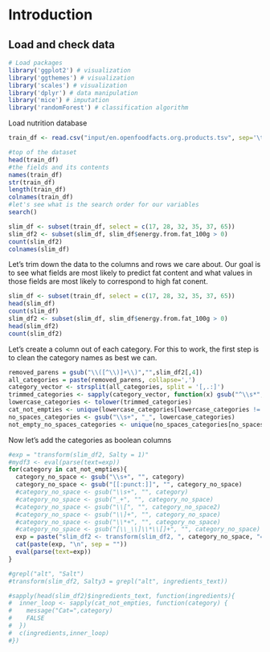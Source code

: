 # Introduction

## Load and check data

```r
# Load packages
library('ggplot2') # visualization
library('ggthemes') # visualization
library('scales') # visualization
library('dplyr') # data manipulation
library('mice') # imputation
library('randomForest') # classification algorithm
```

Load nutrition database

```r
train_df <- read.csv("input/en.openfoodfacts.org.products.tsv", sep='\t', stringsAsFactors = FALSE);

#top of the dataset
head(train_df)
#the fields and its contents
names(train_df)
str(train_df)
length(train_df)
colnames(train_df)
#let's see what is the search order for our variables
search()

slim_df <- subset(train_df, select = c(17, 28, 32, 35, 37, 65))
slim_df2 <- subset(slim_df, slim_df$energy.from.fat_100g > 0)
count(slim_df2)
colnames(slim_df)
```
Let's trim down the data to the columns and rows we care about. Our goal is to see what fields are most likely to predict fat content and what values in those fields are most likely to correspond to high fat conent. 
```r
slim_df <- subset(train_df, select = c(17, 28, 32, 35, 37, 65))
head(slim_df)
count(slim_df)
slim_df2 <- subset(slim_df, slim_df$energy.from.fat_100g > 0)
head(slim_df2)
count(slim_df2)
```

Let's create a column out of each category. For this to work, the first step is to clean the category names as best we can.

```r
removed_parens = gsub("\\([^\\)]+\\)","",slim_df2[,4])
all_categories = paste(removed_parens, collapse=',')
category_vector <- strsplit(all_categories, split = '[,.:]')
trimmed_categories <- sapply(category_vector, function(x) gsub("^\\s*", "", x))
lowercase_categories <- tolower(trimmed_categories)
cat_not_empties <- unique(lowercase_categories[lowercase_categories != ""])
no_spaces_categories <- gsub("\\s+", "_", lowercase_categories) 
not_empty_no_spaces_categories <- unique(no_spaces_categories[no_spaces_categories != ""])
```

Now let's add the categories as boolean columns

```r
#exp = "transform(slim_df2, Salty = 1)"
#mydf3 <- eval(parse(text=exp))
for(category in cat_not_empties){
  category_no_space <- gsub("\\s+", "", category)
  category_no_space <- gsub("[[:punct:]]", "", category_no_space)
  #category_no_space <- gsub("\\s+", "", category)
  #category_no_space <- gsub("_+", "", category_no_space)
  #category_no_space <- gsub("\\[", "", category_no_space2)
  #category_no_space <- gsub("\\]+", "", category_no_space)
  #category_no_space <- gsub("\\*+", "", category_no_space)
  #category_no_space <- gsub("[\\_\\]\\*\\[]+", "", category_no_space)
  exp = paste("slim_df2 <- transform(slim_df2, ", category_no_space, "= grepl(\"", category, "\", ingredients_text))", sep = "")
  cat(paste(exp, "\n", sep = ""))
  eval(parse(text=exp))
}

#grepl("alt", "Salt")
#transform(slim_df2, Salty3 = grepl("alt", ingredients_text))

#sapply(head(slim_df2)$ingredients_text, function(ingredients){
#  inner_loop <- sapply(cat_not_empties, function(category) {
#    message("Cat=",category)
#    FALSE
#  })
#  c(ingredients,inner_loop)
#})
```
